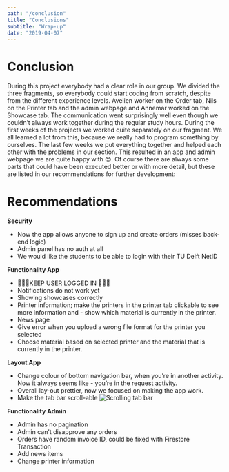 ```yaml
---
path: "/conclusion"
title: "Conclusions"
subtitle: "Wrap-up"
date: "2019-04-07"
---
```


# Conclusion

During this project everybody had a clear role in our group. We divided the three fragments, so everybody could start coding from scratch, despite from the different experience levels. Avelien worker on the Order tab, Nils on the Printer tab and the admin webpage and Annemar worked on the Showcase tab. The communication went surprisingly well even though we couldn’t always work together during the regular study hours. During the first weeks of the projects we worked quite separately on our fragment. We all learned a lot from this, because we really had to program something by ourselves. The last few weeks we put everything together and helped each other with the problems in our section. This resulted in an app and admin webpage we are quite happy with 😊. Of course there are always some parts that could have been executed better or with more detail, but these are listed in our recommendations for further development:

# Recommendations

**Security**

- Now the app allows anyone to sign up and create orders (misses back-end logic)
- Admin panel has no auth at all
- We would like the students to be able to login with their TU Delft NetID

**Functionality App**

- 🚨🚨🚨KEEP USER LOGGED IN 🚨🚨🚨
- Notifications do not work yet
- Showing showcases correctly
- Printer information; make the printers in the printer tab clickable to see more information and - show which material is currently in the printer.
- News page
- Give error when you upload a wrong file format for the printer you selected
- Choose material based on selected printer and the material that is currently in the printer.

**Layout App**

- Change colour of bottom navigation bar, when you’re in another activity. Now it always seems like - you’re in the request activity.
- Overall lay-out prettier, now we focused on making the app work.
- Make the tab bar scroll-able
  ![Scrolling tab bar](./img/appBarToolBar-crop.gif)

**Functionality Admin**

- Admin has no pagination
- Admin can't disapprove any orders
- Orders have random invoice ID, could be fixed with Firestore Transaction
- Add news items
- Change printer information
